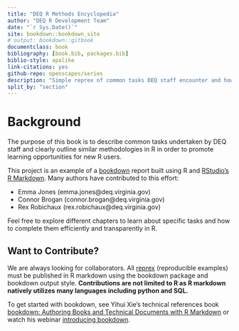 ```yaml
--- 
title: "DEQ R Methods Encyclopedia"
author: "DEQ R Development Team"
date: "`r Sys.Date()`"
site: bookdown::bookdown_site
# output: bookdown::gitbook
documentclass: book
bibliography: [book.bib, packages.bib]
biblio-style: apalike
link-citations: yes
github-repo: openscapes/series
description: "Simple reprex of common tasks DEQ staff encounter and how to complete them with R."
split_by: "section"
---
```


# Background

The purpose of this book is to describe common tasks undertaken by DEQ staff and clearly outline similar methodologies in R in order to promote learning opportunities for new R users.

This project is an example of a [bookdown](https://bookdown.org/yihui/bookdown/) report built using R and [RStudio's R Markdown](http://rmarkdown.rstudio.com/). Many authors have contributed to this effort:

* Emma Jones (emma.jones@deq.virginia.gov)
* Connor Brogan (connor.brogan@deq.virginia.gov)
* Rex Robichaux (rex.robichaux@deq.virginia.gov)

Feel free to explore different chapters to learn about specific tasks and how to complete them efficiently and transparently in R. 


## Want to Contribute?

We are always looking for collaborators. All [reprex](https://reprex.tidyverse.org/articles/articles/learn-reprex.html) (reproducible examples) must be published in R markdown using the bookdown package and bookdown output style. **Contributions are not limited to R as R markdown natively utilizes many languages including python and SQL.**

To get started with bookdown, see Yihui Xie's technical references book [bookdown: Authoring Books and Technical Documents with R Markdown](https://bookdown.org/yihui/bookdown/) or watch his webinar [introducing bookdown](https://www.rstudio.com/resources/webinars/introducing-bookdown/).

